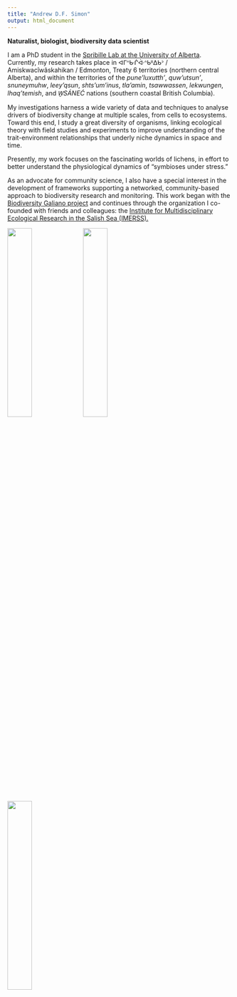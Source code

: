 ```yaml
---
title: "Andrew D.F. Simon"
output: html_document
---
```


**Naturalist, biologist, biodiversity data scientist**

I am a PhD student in the [Spribille Lab at the University of Alberta](https://spribillelab.wordpress.com). Currently, my research takes place in ᐊᒥᐢᑿᒌᐚᐢᑲᐦᐃᑲᐣ / Amiskwacîwâskahikan / Edmonton, Treaty 6 territories (northern central Alberta), and within the territories of the *pune’luxutth’*, *quw’utsun’*, *snuneymuhw*, *leey’qsun*, *shts’um’inus*, *tla'amin*, *tsawwassen*, *lekwungen*, *lhaq'temish*, and *W̱SÁNEĆ* nations (southern coastal British Columbia).

My investigations harness a wide variety of data and techniques to analyse drivers of biodiversity change at multiple scales, from cells to ecosystems. Toward this end, I study a great diversity of organisms, linking ecological theory with field studies and experiments to improve understanding of the trait-environment relationships that underly niche dynamics in space and time. 

Presently, my work focuses on the fascinating worlds of lichens, in effort to better understand the physiological dynamics of "symbioses under stress." 
 
As an advocate for community science, I also have a special interest in the development of frameworks supporting a networked, community-based approach to biodiversity research and monitoring. This work began with the [Biodiversity Galiano project](http://biogaliano.org) and continues through the organization I co-founded with friends and colleagues: the [Institute for Multidisciplinary Ecological Research in the Salish Sea (IMERSS).](http://imerss.org)
```{=html}
<style>
.images img {
    width: 33%
}
</style>
<div class="images">
<img src="images/bumble.jpg"/>
<img src="images/Achlys.jpg"/>
<img src="images/Wx.jpg"/>
</div>
```
